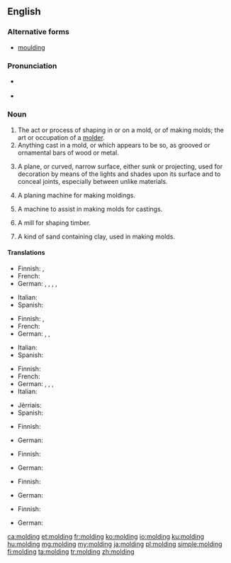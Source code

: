 ==English==

===Alternative forms===
* [[moulding]] {{qualifier|mainly UK}}

===Pronunciation===
* {{a|UK}} {{IPA|/ˈməʊl.dɪŋ/|lang=en}}
* {{a|US}} {{IPA|/ˈmoʊl.dɪŋɡ/|lang=en}}

===Noun===
{{en-noun}}

# The act or process of shaping in or on a mold, or of making molds; the art or occupation of a [[molder]].
# Anything cast in a mold, or which appears to be so, as grooved or ornamental bars of wood or metal.
# {{context|architecture|lang=en}} A plane, or curved, narrow surface, either sunk or projecting, used for decoration by means of the lights and shades upon its surface and to conceal joints, especially between unlike materials.
# {{context|woodwork|lang=en}} A planing machine for making moldings.
# {{context|founding|lang=en}} A machine to assist in making molds for castings.
# {{context|milling|lang=en}} A mill for shaping timber.
# {{context|founding|lang=en}} A kind of sand containing clay, used in making molds.

====Translations====
{{trans-top|act or process of shaping in a mold}}
* Finnish: {{t|fi|valaminen}}, {{t+|fi|valu}}
* French: {{t+|fr|moulage|m}}
* German: {{t|de|Abformen|n}}, {{t+|de|Formen|n}}, {{t|de|Formung|f}}, {{t|de|Ausformung|f}}, {{t|de|Formverfahren|n}}
{{trans-mid}}
* Italian: {{t+|it|cimasa|f}}
* Spanish: {{t+|es|moldeado|m}}
{{trans-bottom}}

{{trans-top|anything cast in a mold}}
* Finnish: {{t+|fi|valos}}, {{t+|fi|valu}}
* French: {{t+|fr|moulage|m}}
* German: {{t|de|Guss|m}}, {{t|de|Spritzling|m}}, {{t|de|Gussstück|n}}
{{trans-mid}}
* Italian: {{t+|it|cimasa|f}}
* Spanish: {{t+|es|moldura|f}}
{{trans-bottom}}

{{trans-top|architecture: narrow decorative surface}}
* Finnish: {{t+|fi|lista}}
* French: {{t+|fr|moulure|f}}
* German: {{t+|de|Leiste|f}}, {{t|de|Profilleiste|f}}, {{t+|de|Profil|n}} , {{t+|de|Zierleiste|f}}
* Italian: {{t+|it|cimasa|f}}
{{trans-mid}}
* Jèrriais: {{t|roa-jer|moûleuse|f}}
* Spanish: {{t|es|moldura|f}}
{{trans-bottom}}

{{trans-top|planing machine}}
* Finnish: {{t|fi|muotohöylä}}
{{trans-mid}}
* German: {{t|de|Profilhobel|m}}
{{trans-bottom}}

{{trans-top|machine to assist in making molds}}
* Finnish: {{t|fi|muottikone}}
{{trans-mid}}
* German: {{t|de|Formmaschine|f}}
{{trans-bottom}}

{{trans-top|mill for shaping timber}}
* Finnish: {{t|fi|muotojyrsin}}
{{trans-mid}}
* German: {{t|de|Profilfräse|f}}
{{trans-bottom}}

{{trans-top|founding: sand used for making molds}}
* Finnish: {{t|fi|valuhiekka}}
{{trans-mid}}
* German: {{t|de|Formsand|m}}
{{trans-bottom}}

[[ca:molding]]
[[et:molding]]
[[fr:molding]]
[[ko:molding]]
[[io:molding]]
[[ku:molding]]
[[hu:molding]]
[[mg:molding]]
[[my:molding]]
[[ja:molding]]
[[pl:molding]]
[[simple:molding]]
[[fi:molding]]
[[ta:molding]]
[[tr:molding]]
[[zh:molding]]